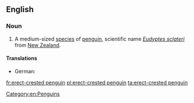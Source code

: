 ==English==
{{wikipedia}}

===Noun===
{{en-noun|sg=[[erect]]-[[crested]] [[penguin]]}}

# A medium-sized [[species]] of [[penguin]], scientific name ''[[Eudyptes sclateri]]'' from [[New Zealand]].

====Translations====
{{trans-top|''Eudyptes sclateri''}}
* German: {{t+|de|Kronenpinguin|m}}
{{trans-mid}}
{{trans-bottom}}

[[Category:en:Penguins]]

[[fr:erect-crested penguin]]
[[pl:erect-crested penguin]]
[[ta:erect-crested penguin]]